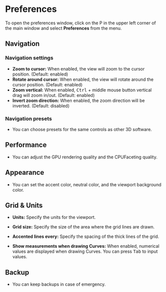 # Preferences

To open the preferences window, click on the P in the upper left corner of the main window and select **Preferences** from the menu.

## Navigation

### Navigation settings

- **Zoom to cursor:** When enabled, the view will zoom to the cursor position. (Default: enabled)
- **Rotate around cursor:** When enabled, the view will rotate around the cursor position. (Default: enabled)
- **Zoom vertical:** When enabled, <kbd>Ctrl</kbd> + middle mouse button vertical drag will zoom in/out. (Default: enabled)
- **Invert zoom direction:** When enabled, the zoom direction will be inverted. (Default: disabled)

### Navigation presets

- You can choose presets for the same controls as other 3D software.

## Performance

- You can adjust the GPU rendering quality and the CPUFaceting quality.

## Appearance

- You can set the accent color, neutral color, and the viewport background color. 

## Grid & Units

- **Units:** Specify the units for the viewport.
- **Grid size:** Specify the size of the area where the grid lines are drawn.
- **Accented lines every:** Specify the spacing of the thick lines of the grid.

- **Show measurements when drawing Curves:** When enabled, numerical values are displayed when drawing Curves. You can press <kbd>Tab</kbd> to input values.

## Backup

- You can keep backups in case of emergency. 








